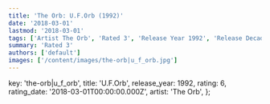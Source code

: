 ```yaml
---
title: 'The Orb: U.F.Orb (1992)'
date: '2018-03-01'
lastmod: '2018-03-01'
tags: ['Artist The Orb', 'Rated 3', 'Release Year 1992', 'Release Decade 1990']
summary: 'Rated 3'
authors: ['default']
images: ['/content/images/the-orb|u_f_orb.jpg']
---
```


  key: 'the-orb|u_f_orb',
  title: 'U.F.Orb',
  release_year: 1992,
  rating: 6,
  rating_date: '2018-03-01T00:00:00.000Z',
  artist: 'The Orb',
};

<MusicRating data={data} />
